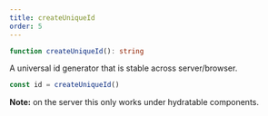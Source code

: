 ```yaml
---
title: createUniqueId
order: 5
---
```


```ts
function createUniqueId(): string
```

A universal id generator that is stable across server/browser.

```ts
const id = createUniqueId()
```

**Note:** on the server this only works under hydratable components.
